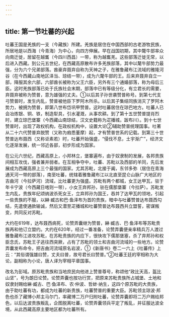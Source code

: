 ```yaml
---
---
---
```

title: 第一节吐蕃的兴起
---



吐蕃王国是羌族的一支（今藏族）所建。羌族是居住在中国西部的古老游牧民族，所居地是以西海（今青海）为中心，向四方伸展。早在战国初期，其中氂牛部率众向南迁徙，居留在越巂（今四川西昌）一带，称为越巂羌。这些部落迁徙无常，以后进入西藏。到公元五世纪，在西藏高原散布许多羌族部落，其中以氂牛部势力最强，分为六个兄弟部落。酋豪弃聂弃自称为天神之子，在雅鲁藏布江流域的雅隆河谷（在今西藏山南地区泽当、琼结一带），成为六氂牛部的王。后来弃聂弃自立一部，降服其余六部，六部酋长被称为父王六臣，另外有三个通婚部落，称为母后三臣。这时羌族部落已处于氏族社会末期，部落中已有等级分化，有立君长的需要，弃聂弃被称为赞普，意为雄强的丈夫。①以后其子孙世袭赞普称号。到第七代支弓赞普时，发生内乱，赞普被他臣下罗阿木所杀。以后其子集结同族消灭了罗阿木势力，被拥为赞普，即第八世布岱巩甲赞普。这时吐蕃居住在琼巴地方。吐蕃人已会冶炼银、铜、铁，制造犁具，引水灌溉，从事农耕。到了第十五世赞普提肖烈时，建立琼巴堡寨（今西藏山南琼结，汉文史籍称为疋播城，跋布川）。到十七世赞普时，出现了政权机构，在政权机构中，设置大论②辅助赞普统理国事。吐著从二十六代赞普弃脱赞（又称为瘕悉董摩）起，才有赞普世系的记载。到第三十世赞普达布聂西（又称讵素若）时，吐蕃开始强盛，“侵伐不息，土宇渐广”，经济文化逐渐发展，统一邻近各部，初步形成为国家。

在公元六世纪，西藏高原上，小邦林立，堡寨遍布，由于奴隶制的发展，各邦贵族间相互攻伐，强者兼并弱者。在互相争夺中，吐蕃、苏毗以及西部的羊同，先后发展成为西藏高原上三个最强的国家。尤其苏毗，北接于阗，东邻多弥（居住在青海通天河一带的部落），南至吐蕃，统辖着雅鲁藏布江以北直至昆仑山脉广大地区的吉曲河（今拉萨河）流域，比吐蕃更为强盛。苏毗有两个都城，女王达甲瓦，驻于年卡宁波（今西藏日喀则一带），小女王弃邦孙，驻在儒那堡寨（今拉萨）。苏毗发生内乱，贵族年纪颂纳波杀死女王，立弃邦孙为国王，吞并了达甲瓦的领地，引起一些贵族的不服，以綝·臧古和巴·鱼泽布为首的贵族，暗中与吐蕃赞普达布聂西勾结，先遣使通款输诚，然后又潜至疋播城和吐蕃赞普达布聂西共立盟誓，密谋叛变，共同反对苏毗。

大约在619年，达布聂西病死，论赞弄囊继为赞普，綝·臧古、巴·鱼泽布等苏毗贵族再和他订立盟约。大约在620年，经过一番准备，论赞弄囊便亲率精兵万人渡过雅鲁藏布江进攻苏毗，在苏毗贵族的内应下，很快攻下儒那堡塞，杀了弃邦孙和权臣念氏，苏毗王子逃往西突厥，占有了苏毗的领土和吉曲河流域的一些地方。论赞弄囊发布命令，把吉曲河流域原名岩波，①《新唐书》卷二一六上《吐蕃传》上云：“其俗谓强雄曰赞，丈夫曰普，故号君长曰赞普。”②吐蕃王廷的宰相称为大论，副相称为小论，唐人译为宰相平章国事。

改名为彭域。原苏毗贵族和当地庶民向他进上赞普尊号，称颂他“政比天高，盔比山坚”，号为朗日论赞。论赞弄囊也按功行赏，把原来苏毗贵族所占城堡、土地和奴隶封赐给綝·臧古、巴·鱼泽布、农·仲波、哲蚌·纳生，这四个原苏毗的大贵族，由于助吐蕃有功，都成为吐蕃的新贵族，吐蕃赞普的重要大臣。苏毗领主琼波·邦色也杀了藏博小邦主马尔门，率藏博二万户归附吐蕃，论赞弄囊即将二万户赐给邦色，以后达波贵族叛乱，企图脱离吐蕃，论赞弄囊领兵平定了叛乱，并征服达波全境，从此西藏高原主要地区都为吐蕃所有。